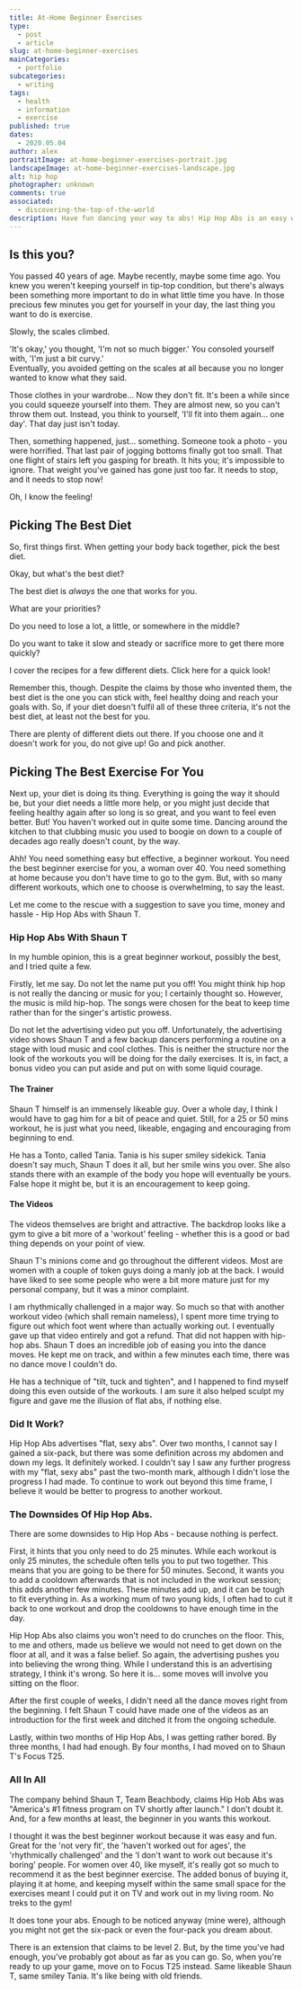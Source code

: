 ```yaml
---
title: At-Home Beginner Exercises
type:
  - post
  - article
slug: at-home-beginner-exercises
mainCategories:
  - portfolio
subcategories:
  - writing
tags:
  - health
  - information
  - exercise
published: true
dates:
  - 2020.05.04
author: alex
portraitImage: at-home-beginner-exercises-portrait.jpg
landscapeImage: at-home-beginner-exercises-landscape.jpg
alt: hip hop
photographer: unknown
comments: true
associated:
  - discovering-the-top-of-the-world
description: Have fun dancing your way to abs! Hip Hop Abs is an easy workout for a beginner, and Shaun T is a charismatic trainer.
---
```


<ArticleContent>

## Is this you?

You passed 40 years of age. Maybe recently, maybe some time ago. You knew you weren't keeping yourself in tip-top condition, but there's always been something more important to do in what little time you have. In those precious few minutes you get for yourself in your day, the last thing you want to do is exercise.

Slowly, the scales climbed.

'It's okay,' you thought, 'I'm not so much bigger.'
You consoled yourself with, 'I'm just a bit curvy.'  
Eventually, you avoided getting on the scales at all because you no longer wanted to know what they said.

Those clothes in your wardrobe… Now they don't fit. It's been a while since you could squeeze yourself into them. They are almost new, so you can't throw them out. Instead, you think to yourself, 'I'll fit into them again... one day'. That day just isn't today.

Then, something happened, just… something. Someone took a photo - you were horrified. That last pair of jogging bottoms finally got too small. That one flight of stairs left you gasping for breath. It hits you; it's impossible to ignore. That weight you've gained has gone just too far. It needs to stop, and it needs to stop now!

Oh, I know the feeling!

## Picking The Best Diet

So, first things first. When getting your body back together, pick the best diet.

Okay, but what's the best diet?

The best diet is _always_ the one that works for you.

What are your priorities?

Do you need to lose a lot, a little, or somewhere in the middle?

Do you want to take it slow and steady or sacrifice more to get there more quickly?

I cover the recipes for a few different diets. Click here for a quick look!

Remember this, though. Despite the claims by those who invented them, the best diet is the one you can stick with, feel healthy doing and reach your goals with. So, if your diet doesn't fulfil all of these three criteria, it's not the best diet, at least not the best for you.

There are plenty of different diets out there. If you choose one and it doesn't work for you, do not give up! Go and pick another.

## Picking The Best Exercise For You

Next up, your diet is doing its thing. Everything is going the way it should be, but your diet needs a little more help, or you might just decide that feeling healthy again after so long is so great, and you want to feel even better. But! You haven't worked out in quite some time. Dancing around the kitchen to that clubbing music you used to boogie on down to a couple of decades ago really doesn't count, by the way.

Ahh! You need something easy but effective, a beginner workout. You need the best beginner exercise for you, a woman over 40. You need something at home because you don't have time to go to the gym. But, with so many different workouts, which one to choose is overwhelming, to say the least.

Let me come to the rescue with a suggestion to save you time, money and hassle - Hip Hop Abs with Shaun T.

### Hip Hop Abs With Shaun T

In my humble opinion, this is a great beginner workout, possibly the best, and I tried quite a few.

Firstly, let me say. Do not let the name put you off! You might think hip hop is not really the dancing or music for you; I certainly thought so. However, the music is mild hip-hop. The songs were chosen for the beat to keep time rather than for the singer's artistic prowess.

Do not let the advertising video put you off. Unfortunately, the advertising video shows Shaun T and a few backup dancers performing a routine on a stage with loud music and cool clothes. This is neither the structure nor the look of the workouts you will be doing for the daily exercises. It is, in fact, a bonus video you can put aside and put on with some liquid courage.

#### The Trainer

Shaun T himself is an immensely likeable guy. Over a whole day, I think I would have to gag him for a bit of peace and quiet. Still, for a 25 or 50 mins workout, he is just what you need, likeable, engaging and encouraging from beginning to end.

He has a Tonto, called Tania. Tania is his super smiley sidekick. Tania doesn't say much, Shaun T does it all, but her smile wins you over. She also stands there with an example of the body you hope will eventually be yours. False hope it might be, but it is an encouragement to keep going.

#### The Videos

The videos themselves are bright and attractive. The backdrop looks like a gym to give a bit more of a 'workout' feeling - whether this is a good or bad thing depends on your point of view.

Shaun T's minions come and go throughout the different videos. Most are women with a couple of token guys doing a manly job at the back. I would have liked to see some people who were a bit more mature just for my personal company, but it was a minor complaint.

I am rhythmically challenged in a major way. So much so that with another workout video (which shall remain nameless), I spent more time trying to figure out which foot went where than actually working out. I eventually gave up that video entirely and got a refund. That did not happen with hip-hop abs. Shaun T does an incredible job of easing you into the dance moves. He kept me on track, and within a few minutes each time, there was no dance move I couldn't do.

He has a technique of "tilt, tuck and tighten", and I happened to find myself doing this even outside of the workouts. I am sure it also helped sculpt my figure and gave me the illusion of flat abs, if nothing else.

### Did It Work?

Hip Hop Abs advertises "flat, sexy abs". Over two months, I cannot say I gained a six-pack, but there was some definition across my abdomen and down my legs. It definitely worked. I couldn't say I saw any further progress with my "flat, sexy abs" past the two-month mark, although I didn't lose the progress I had made. To continue to work out beyond this time frame, I believe it would be better to progress to another workout.

### The Downsides Of Hip Hop Abs.

There are some downsides to Hip Hop Abs - because nothing is perfect.

First, it hints that you only need to do 25 minutes. While each workout is only 25 minutes, the schedule often tells you to put two together. This means that you are going to be there for 50 minutes. Second, it wants you to add a cooldown afterwards that is not included in the workout session; this adds another few minutes. These minutes add up, and it can be tough to fit everything in. As a working mum of two young kids, I often had to cut it back to one workout and drop the cooldowns to have enough time in the day.

Hip Hop Abs also claims you won't need to do crunches on the floor. This, to me and others, made us believe we would not need to get down on the floor at all, and it was a false belief. So again, the advertising pushes you into believing the wrong thing. While I understand this is an advertising strategy, I think it's wrong. So here it is… some moves will involve you sitting on the floor.

After the first couple of weeks, I didn't need all the dance moves right from the beginning. I felt Shaun T could have made one of the videos as an introduction for the first week and ditched it from the ongoing schedule.

Lastly, within two months of Hip Hop Abs, I was getting rather bored. By three months, I had had enough. By four months, I had moved on to Shaun T's Focus T25.

### All In All

The company behind Shaun T, Team Beachbody, claims Hip Hob Abs was "America's #1 fitness program on TV shortly after launch." I don't doubt it. And, for a few months at least, the beginner in you wants this workout.

I thought it was the best beginner workout because it was easy and fun. Great for the 'not very fit', the 'haven't worked out for ages', the 'rhythmically challenged' and the 'I don't want to work out because it's boring' people. For women over 40, like myself, it's really got so much to recommend it as the best beginner exercise. The added bonus of buying it, playing it at home, and keeping myself within the same small space for the exercises meant I could put it on TV and work out in my living room. No treks to the gym!

It does tone your abs. Enough to be noticed anyway (mine were), although you might not get the six-pack or even the four-pack you dream about.

There is an extension that claims to be level 2. But, by the time you've had enough, you've probably got about as far as you can go. So, when you're ready to up your game, move on to Focus T25 instead. Same likeable Shaun T, same smiley Tania. It's like being with old friends.

</ArticleContent>
